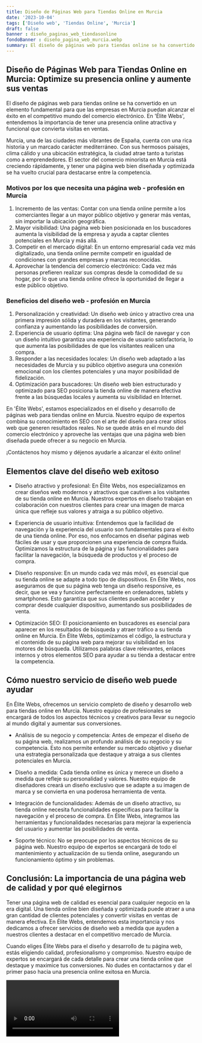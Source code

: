 ```yaml
---
title: Diseño de Páginas Web para Tiendas Online en Murcia
date: '2023-10-04'
tags: ['Diseño web', 'Tiendas Online', 'Murcia']
draft: false
banner : diseño_paginas_web_tiendasonline
fondoBanner : diseño_pagina_web_murcia.webp
summary: El diseño de páginas web para tiendas online se ha convertido en un elemento fundamental para que las empresas en Murcia puedan alcanzar el éxito en el competitivo mundo del comercio electrónico. En 'Élite Webs', entendemos la importancia de tener una presencia online atractiva y funcional que convierta visitas en ventas.
---
```


## Diseño de Páginas Web para Tiendas Online en Murcia: Optimize su presencia online y aumente sus ventas

El diseño de páginas web para tiendas online se ha convertido en un elemento fundamental para que las empresas en Murcia puedan alcanzar el éxito en el competitivo mundo del comercio electrónico. En 'Élite Webs', entendemos la importancia de tener una presencia online atractiva y funcional que convierta visitas en ventas.

Murcia, una de las ciudades más vibrantes de España, cuenta con una rica historia y un marcado carácter mediterráneo. Con sus hermosos paisajes, clima cálido y una ubicación estratégica, la ciudad atrae tanto a turistas como a emprendedores. El sector del comercio minorista en Murcia está creciendo rápidamente, y tener una página web bien diseñada y optimizada se ha vuelto crucial para destacarse entre la competencia.

### Motivos por los que necesita una página web - profesión en Murcia

1. Incremento de las ventas: Contar con una tienda online permite a los comerciantes llegar a un mayor público objetivo y generar más ventas, sin importar la ubicación geográfica.
2. Mayor visibilidad: Una página web bien posicionada en los buscadores aumenta la visibilidad de la empresa y ayuda a captar clientes potenciales en Murcia y más allá.
3. Competir en el mercado digital: En un entorno empresarial cada vez más digitalizado, una tienda online permite competir en igualdad de condiciones con grandes empresas y marcas reconocidas.
4. Aprovechar la tendencia del comercio electrónico: Cada vez más personas prefieren realizar sus compras desde la comodidad de su hogar, por lo que una tienda online ofrece la oportunidad de llegar a este público objetivo.

### Beneficios del diseño web - profesión en Murcia

1. Personalización y creatividad: Un diseño web único y atractivo crea una primera impresión sólida y duradera en los visitantes, generando confianza y aumentando las posibilidades de conversión.
2. Experiencia de usuario óptima: Una página web fácil de navegar y con un diseño intuitivo garantiza una experiencia de usuario satisfactoria, lo que aumenta las posibilidades de que los visitantes realicen una compra.
3. Responder a las necesidades locales: Un diseño web adaptado a las necesidades de Murcia y su público objetivo asegura una conexión emocional con los clientes potenciales y una mayor posibilidad de fidelización.
4. Optimización para buscadores: Un diseño web bien estructurado y optimizado para SEO posiciona la tienda online de manera efectiva frente a las búsquedas locales y aumenta su visibilidad en Internet.

En 'Élite Webs', estamos especializados en el diseño y desarrollo de páginas web para tiendas online en Murcia. Nuestro equipo de expertos combina su conocimiento en SEO con el arte del diseño para crear sitios web que generen resultados reales. No se quede atrás en el mundo del comercio electrónico y aproveche las ventajas que una página web bien diseñada puede ofrecer a su negocio en Murcia.

¡Contáctenos hoy mismo y déjenos ayudarle a alcanzar el éxito online!

<GifSeo />

<Cta />

## Elementos clave del diseño web exitoso

- Diseño atractivo y profesional: En Élite Webs, nos especializamos en crear diseños web modernos y atractivos que cautiven a los visitantes de su tienda online en Murcia. Nuestros expertos en diseño trabajan en colaboración con nuestros clientes para crear una imagen de marca única que refleje sus valores y atraiga a su público objetivo.

- Experiencia de usuario intuitiva: Entendemos que la facilidad de navegación y la experiencia del usuario son fundamentales para el éxito de una tienda online. Por eso, nos enfocamos en diseñar páginas web fáciles de usar y que proporcionen una experiencia de compra fluida. Optimizamos la estructura de la página y las funcionalidades para facilitar la navegación, la búsqueda de productos y el proceso de compra.

- Diseño responsive: En un mundo cada vez más móvil, es esencial que su tienda online se adapte a todo tipo de dispositivos. En Élite Webs, nos aseguramos de que su página web tenga un diseño responsive, es decir, que se vea y funcione perfectamente en ordenadores, tablets y smartphones. Esto garantiza que sus clientes puedan acceder y comprar desde cualquier dispositivo, aumentando sus posibilidades de venta.

- Optimización SEO: El posicionamiento en buscadores es esencial para aparecer en los resultados de búsqueda y atraer tráfico a su tienda online en Murcia. En Élite Webs, optimizamos el código, la estructura y el contenido de su página web para mejorar su visibilidad en los motores de búsqueda. Utilizamos palabras clave relevantes, enlaces internos y otros elementos SEO para ayudar a su tienda a destacar entre la competencia.

## Cómo nuestro servicio de diseño web puede ayudar

En Élite Webs, ofrecemos un servicio completo de diseño y desarrollo web para tiendas online en Murcia. Nuestro equipo de profesionales se encargará de todos los aspectos técnicos y creativos para llevar su negocio al mundo digital y aumentar sus conversiones.

- Análisis de su negocio y competencia: Antes de empezar el diseño de su página web, realizamos un profundo análisis de su negocio y su competencia. Esto nos permite entender su mercado objetivo y diseñar una estrategia personalizada que destaque y atraiga a sus clientes potenciales en Murcia.

- Diseño a medida: Cada tienda online es única y merece un diseño a medida que refleje su personalidad y valores. Nuestro equipo de diseñadores creará un diseño exclusivo que se adapte a su imagen de marca y se convierta en una poderosa herramienta de venta.

- Integración de funcionalidades: Además de un diseño atractivo, su tienda online necesita funcionalidades específicas para facilitar la navegación y el proceso de compra. En Élite Webs, integramos las herramientas y funcionalidades necesarias para mejorar la experiencia del usuario y aumentar las posibilidades de venta.

- Soporte técnico: No se preocupe por los aspectos técnicos de su página web. Nuestro equipo de expertos se encargará de todo el mantenimiento y actualización de su tienda online, asegurando un funcionamiento óptimo y sin problemas.

## Conclusión: La importancia de una página web de calidad y por qué elegirnos

Tener una página web de calidad es esencial para cualquier negocio en la era digital. Una tienda online bien diseñada y optimizada puede atraer a una gran cantidad de clientes potenciales y convertir visitas en ventas de manera efectiva. En Élite Webs, entendemos esta importancia y nos dedicamos a ofrecer servicios de diseño web a medida que ayuden a nuestros clientes a destacar en el competitivo mercado de Murcia.

Cuando eliges Élite Webs para el diseño y desarrollo de tu página web, estás eligiendo calidad, profesionalismo y compromiso. Nuestro equipo de expertos se encargará de cada detalle para crear una tienda online que destaque y maximice tus conversiones. No dudes en contactarnos y dar el primer paso hacia una presencia online exitosa en Murcia.

<Video />

<CtaBot job='Tiendas Online' city='Murcia'/>

<Gmaps query='Murcia+españa+maps' />